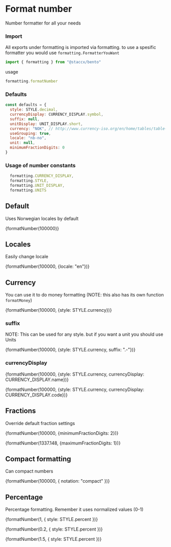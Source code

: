 
<Meta title="Formatting/Format number" component={formatNumber}/>

# Format number
Number formatter for all your needs

### Import
All exports under formatting is imported via formatting. to use a spesific formatter you would
use ```formatting.FormatterYouWant```


```javascript
import { formatting } from "@staccx/bento"
```
usage
```javascript
formatting.formatNumber
```

### Defaults
```javascript
const defaults = {
  style: STYLE.decimal,
  currencyDisplay: CURRENCY_DISPLAY.symbol,
  suffix: null,
  unitDisplay: UNIT_DISPLAY.short,
  currency: "NOK", // http://www.currency-iso.org/en/home/tables/table-a1.html,
  useGrouping: true,
  locale: "nb-no",
  unit: null,
  minimumFractionDigits: 0
}
```
### Usage of number constants
```javascript
  formatting.CURRENCY_DISPLAY,
  formatting.STYLE,
  formatting.UNIT_DISPLAY,
  formatting.UNITS
```


## Default
Uses Norwegian locales by default

<Preview>
  <Story name="Default">
   <p>{formatNumber(100000)}</p>
  </Story>
</Preview>

## Locales
Easily change locale

<Preview>
  <Story name="Locale">
   <p>{formatNumber(100000, {locale: "en"})}</p>
  </Story>
</Preview>

## Currency
You can use it to do money formatting (NOTE: this also has its own function `formatMoney`)

<Preview>
  <Story name="Currency">
   <p>{formatNumber(100000, {style: STYLE.currency})}</p>
  </Story>
</Preview>

### suffix
NOTE: This can be used for any style. but if you want a unit you should use Units
<Preview>
  <Story name="Suffix">
   <p>{formatNumber(100000, {style: STYLE.currency, suffix: ".-"})}</p>
  </Story>
</Preview>

### currencyDisplay
<Preview>
  <Story name="Currency display name">
   <p>{formatNumber(100000, {style: STYLE.currency, currencyDisplay: CURRENCY_DISPLAY.name})}</p>
  </Story>
</Preview>

<Preview>
  <Story name="Currency display code">
   <p>{formatNumber(100000, {style: STYLE.currency, currencyDisplay: CURRENCY_DISPLAY.code})}</p>
  </Story>
</Preview>

## Fractions
Override default fraction settings

<Preview>
  <Story name="Fractions min">
   <p>{formatNumber(100000, {minimumFractionDigits: 2})}</p>
  </Story>
</Preview>

<Preview>
  <Story name="Fractions max">
   <p>{formatNumber(1337.148, {maximumFractionDigits: 1})}</p>
  </Story>
</Preview>

## Compact formatting
Can compact numbers

<Preview>
  <Story name="Compact">
   <p>{formatNumber(100000, { notation: "compact" })}</p>
  </Story>
</Preview>

<!-- ## Unit formatting -->
<!-- A lot of units can be used to format -->

<!-- <Preview> -->
<!--   <Story name="Units"> -->
<!--    <p>{formatNumber(25, { -->
<!--                style: STYLE.unit, -->
<!--                unit: UNITS.celsius -->
<!--              })}</p> -->
<!--   </Story> -->
<!-- </Preview> -->

<!-- export const UnitGrid = styled.div` -->
<!--   display: grid; -->
<!--   grid-template-columns: repeat( auto-fit, minmax(100px, 1fr) ); -->
<!-- ` -->

<!-- Full list of units can be found in `./number.constants.js` and 👇 -->
<!-- <Preview> -->
<!-- <Story name="List of units"> -->
<!--    {() => { -->
<!--    return <UnitGrid>{Object.keys(UNITS).map(unit => <div>{unit}</div>)}</UnitGrid> -->
<!--    } -->
<!--  } -->
<!--   </Story> -->
<!-- </Preview> -->

## Percentage
Percentage formatting. Remember it uses normalized values (0-1)

<Preview>
  <Story name="Percentage">
    <div>
       <p>{formatNumber(1, {
                   style: STYLE.percent
     })}</p>
      <p>{formatNumber(0.2, {
                            style: STYLE.percent
        })}</p>
       <p>{formatNumber(1.5, {
                  style: STYLE.percent
       })}</p>
     </div>
  </Story>
</Preview>
